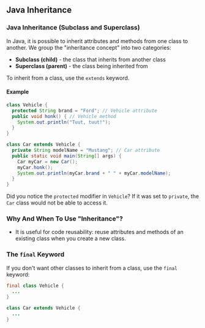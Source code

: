 ## Java Inheritance

### Java Inheritance (Subclass and Superclass)

In Java, it is possible to inherit attributes and methods from one class to another. We group the "inheritance concept" into two categories:

- **Subclass (child)** - the class that inherits from another class
- **Superclass (parent)** - the class being inherited from

To inherit from a class, use the `extends` keyword.

#### Example

```java
class Vehicle {
  protected String brand = "Ford"; // Vehicle attribute
  public void honk() { // Vehicle method
    System.out.println("Tuut, tuut!");
  }
}

class Car extends Vehicle {
  private String modelName = "Mustang"; // Car attribute
  public static void main(String[] args) {
    Car myCar = new Car();
    myCar.honk();
    System.out.println(myCar.brand + " " + myCar.modelName);
  }
}
```

Did you notice the `protected` modifier in `Vehicle`? If it was set to `private`, the `Car` class would not be able to access it.

### Why And When To Use "Inheritance"?
- It is useful for code reusability: reuse attributes and methods of an existing class when you create a new class.

### The `final` Keyword

If you don't want other classes to inherit from a class, use the `final` keyword:

```java
final class Vehicle {
  ...
}

class Car extends Vehicle {
  ...
}
```